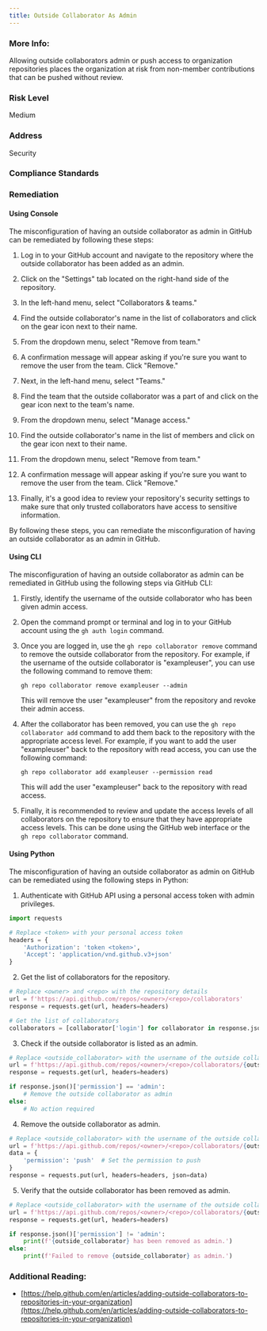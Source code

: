 ```yaml
---
title: Outside Collaborator As Admin
---
```


### More Info:

Allowing outside collaborators admin or push access to organization repositories places the organization at risk from non-member contributions that can be pushed without review.

### Risk Level

Medium

### Address

Security

### Compliance Standards

### Remediation

#### Using Console

The misconfiguration of having an outside collaborator as admin in GitHub can be remediated by following these steps:

1. Log in to your GitHub account and navigate to the repository where the outside collaborator has been added as an admin.

2. Click on the "Settings" tab located on the right-hand side of the repository.

3. In the left-hand menu, select "Collaborators & teams."

4. Find the outside collaborator's name in the list of collaborators and click on the gear icon next to their name.

5. From the dropdown menu, select "Remove from team."

6. A confirmation message will appear asking if you're sure you want to remove the user from the team. Click "Remove."

7. Next, in the left-hand menu, select "Teams."

8. Find the team that the outside collaborator was a part of and click on the gear icon next to the team's name.

9. From the dropdown menu, select "Manage access."

10. Find the outside collaborator's name in the list of members and click on the gear icon next to their name.

11. From the dropdown menu, select "Remove from team."

12. A confirmation message will appear asking if you're sure you want to remove the user from the team. Click "Remove."

13. Finally, it's a good idea to review your repository's security settings to make sure that only trusted collaborators have access to sensitive information.

By following these steps, you can remediate the misconfiguration of having an outside collaborator as an admin in GitHub.

#### Using CLI

The misconfiguration of having an outside collaborator as admin can be remediated in GitHub using the following steps via GitHub CLI:

1. Firstly, identify the username of the outside collaborator who has been given admin access.

2. Open the command prompt or terminal and log in to your GitHub account using the `gh auth login` command.

3. Once you are logged in, use the `gh repo collaborator remove` command to remove the outside collaborator from the repository. For example, if the username of the outside collaborator is "exampleuser", you can use the following command to remove them:

   ```
   gh repo collaborator remove exampleuser --admin
   ```

   This will remove the user "exampleuser" from the repository and revoke their admin access.

4. After the collaborator has been removed, you can use the `gh repo collaborator add` command to add them back to the repository with the appropriate access level. For example, if you want to add the user "exampleuser" back to the repository with read access, you can use the following command:

   ```
   gh repo collaborator add exampleuser --permission read
   ```

   This will add the user "exampleuser" back to the repository with read access.

5. Finally, it is recommended to review and update the access levels of all collaborators on the repository to ensure that they have appropriate access levels. This can be done using the GitHub web interface or the `gh repo collaborator` command.

#### Using Python

The misconfiguration of having an outside collaborator as admin on GitHub can be remediated using the following steps in Python:

1. Authenticate with GitHub API using a personal access token with admin privileges.

```python
import requests

# Replace <token> with your personal access token
headers = {
    'Authorization': 'token <token>',
    'Accept': 'application/vnd.github.v3+json'
}
```

2. Get the list of collaborators for the repository.

```python
# Replace <owner> and <repo> with the repository details
url = f'https://api.github.com/repos/<owner>/<repo>/collaborators'
response = requests.get(url, headers=headers)

# Get the list of collaborators
collaborators = [collaborator['login'] for collaborator in response.json()]
```

3. Check if the outside collaborator is listed as an admin.

```python
# Replace <outside_collaborator> with the username of the outside collaborator
url = f'https://api.github.com/repos/<owner>/<repo>/collaborators/{outside_collaborator}/permission'
response = requests.get(url, headers=headers)

if response.json()['permission'] == 'admin':
    # Remove the outside collaborator as admin
else:
    # No action required
```

4. Remove the outside collaborator as admin.

```python
# Replace <outside_collaborator> with the username of the outside collaborator
url = f'https://api.github.com/repos/<owner>/<repo>/collaborators/{outside_collaborator}/permission'
data = {
    'permission': 'push'  # Set the permission to push
}
response = requests.put(url, headers=headers, json=data)
```

5. Verify that the outside collaborator has been removed as admin.

```python
# Replace <outside_collaborator> with the username of the outside collaborator
url = f'https://api.github.com/repos/<owner>/<repo>/collaborators/{outside_collaborator}/permission'
response = requests.get(url, headers=headers)

if response.json()['permission'] != 'admin':
    print(f'{outside_collaborator} has been removed as admin.')
else:
    print(f'Failed to remove {outside_collaborator} as admin.')
```

### Additional Reading:

- [https://help.github.com/en/articles/adding-outside-collaborators-to-repositories-in-your-organization](https://help.github.com/en/articles/adding-outside-collaborators-to-repositories-in-your-organization)
